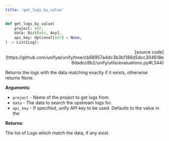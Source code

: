 ```yaml
---
title: 'get_logs_by_value'
---
```


```python
def get_logs_by_value(
    project: str,
    data: Dict[str, Any],
    api_key: Optional[str] = None,
) -> List[Log]:
```

<p align="right">[source code](https://github.com/unifyai/unify/tree/cb88957a4dc3b3b1186d5dcc304618e8dadcc8b2/unify/utils/evaluations.py#L544)</p>

Returns the logs with the data matching exactly if it exists,
otherwise returns None.

**Arguments**:

- `project` - Name of the project to get logs from.
- `data` - The data to search the upstream logs for.
- `api_key` - If specified, unify API key to be used. Defaults to the value in the



**Returns**:

The list of Logs which match the data, if any exist.